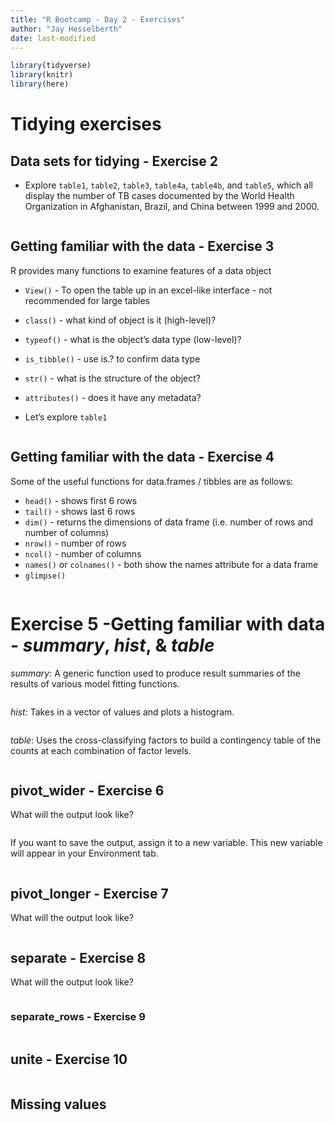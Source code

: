 ```yaml
---
title: "R Bootcamp - Day 2 - Exercises"
author: "Jay Hesselberth"
date: last-modified
---
```


```r
library(tidyverse)
library(knitr)
library(here)
```

# Tidying exercises

## Data sets for tidying - Exercise 2

* Explore `table1`, `table2`, `table3`, `table4a`, `table4b`, and `table5`,
which all display the number of TB cases documented by the World Health
Organization in Afghanistan, Brazil, and China between 1999 and 2000. 

```r
```

## Getting familiar with the data - Exercise 3

R provides many functions to examine features of a data object

  - `View()` - To open the table up in an excel-like interface - not recommended for large tables
  - `class()` - what kind of object is it (high-level)?
  - `typeof()` - what is the object’s data type (low-level)?
  - `is_tibble()` - use is.? to confirm data type
  - `str()` - what is the structure of the object?
  - `attributes()` - does it have any metadata?

* Let's explore `table1`

```r
```

## Getting familiar with the data - Exercise 4

Some of the useful functions for data.frames / tibbles are as follows:  

- `head()` - shows first 6 rows  
- `tail()` - shows last 6 rows  
- `dim()` - returns the dimensions of data frame (i.e. number of rows and number of columns)  
- `nrow()` - number of rows  
- `ncol()` - number of columns  
- `names()` or `colnames()` - both show the names attribute for a data frame  
- `glimpse()`

```r
```

# Exercise 5 -Getting familiar with data - _summary_, _hist_, & _table_

_summary_: A generic function used to produce result summaries of the results of various model fitting functions.

```r
```

_hist_: Takes in a vector of values and plots a histogram.

```r
```

_table_: Uses the cross-classifying factors to build a contingency table of the counts at each combination of factor levels.

```r
```

## pivot_wider - Exercise 6

What will the output look like?

```r
```

If you want to save the output, assign it to a new variable. This new variable
will appear in your Environment tab.

```r
```

## pivot_longer - Exercise 7

What will the output look like?

```r
```

## separate - Exercise 8

What will the output look like?

```r
```

### separate_rows - Exercise 9

```r
```

## unite - Exercise 10

```r
```

## Missing values

```r
```
